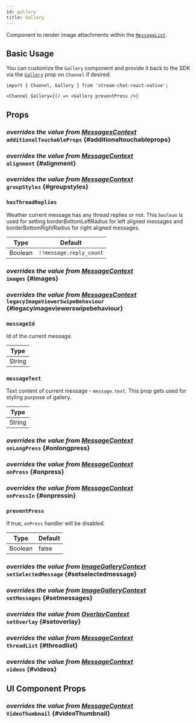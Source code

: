 ```yaml
---
id: gallery
title: Gallery
---
```






Component to render image attachments within the [`MessageList`](../message-list-components/message-list.mdx).

## Basic Usage

You can customize the `Gallery` component and provide it back to the SDK via the [`Gallery`](../../../ui-components/channel#gallery) prop on `Channel` if desired.

```tsx
import { Channel, Gallery } from 'stream-chat-react-native';

<Channel Gallery={() => <Gallery preventPress />}
```

## Props

### <div class="label description">_overrides the value from [MessagesContext](../../../ui-components/contexts/messages-context#additionaltouchableprops)_</div> `additionalTouchableProps` {#additionaltouchableprops}

<AdditionalTouchableProps />

### <div class="label description">_overrides the value from [MessageContext](../../../ui-components/contexts/message-context#alignment)_</div> `alignment` {#alignment}

<Alignment />

### <div class="label description">_overrides the value from [MessageContext](../../../ui-components/contexts/message-context#groupstyles)_</div> `groupStyles` {#groupstyles}

<GroupStyles />

### `hasThreadReplies`

Weather current message has any thread replies or not. This `boolean` is used for setting borderBottomLeftRadius for left aligned messages and borderBottomRightRadius for right aligned messages.

| Type    | Default                 |
| ------- | ----------------------- |
| Boolean | `!!message.reply_count` |

### <div class="label description">_overrides the value from [MessageContext](../../../ui-components/contexts/message-context#images)_</div> `images` {#images}

<Images />

### <div class="label description">_overrides the value from [MessagesContext](../../../ui-components/contexts/messages-context#legacyimageviewerswipebehaviour)_</div> `legacyImageViewerSwipeBehaviour` {#legacyimageviewerswipebehaviour}

<LegacyImageViewerSwipeBehaviour />

### `messageId`

Id of the current message.

| Type   |
| ------ |
| String |

### `messageText`

Text content of current message - `message.text`. This prop gets used for styling purpose of gallery.

| Type   |
| ------ |
| String |

### <div class="label description">_overrides the value from [MessageContext](../../../ui-components/contexts/message-context#onlongpress)_</div> `onLongPress` {#onlongpress}

<OnLongPress />

### <div class="label description">_overrides the value from [MessageContext](../../../ui-components/contexts/message-context#onpress)_</div> `onPress` {#onpress}

<OnPress />

### <div class="label description">_overrides the value from [MessageContext](../../../ui-components/contexts/message-context#onpressin)_</div> `onPressIn` {#onpressin}

<OnPressIn />

### `preventPress`

If true, `onPress` handler will be disabled.

| Type    | Default |
| ------- | ------- |
| Boolean | false   |

### <div class="label description">_overrides the value from [ImageGalleryContext](../../../ui-components/contexts/image-gallery-context#setimage)_</div> `setSelectedMessage` {#setselectedmessage}

<SetSelectedMessage />

### <div class="label description">_overrides the value from [ImageGalleryContext](../../../ui-components/contexts/image-gallery-context#setimages)_</div> `setMessages` {#setmessages}

<SetMessages />

### <div class="label description">_overrides the value from [OverlayContext](../../../ui-components/contexts/overlay-context#setoverlay)_</div> `setOverlay` {#setoverlay}

<SetOverlay />

### <div class="label description">_overrides the value from [MessageContext](../../../ui-components/contexts/message-context#threadlist)_</div> `threadList` {#threadlist}

<ThreadList />

### <div class="label description">_overrides the value from [MessageContext](../../../ui-components/contexts/message-context#videos)_</div> `videos` {#videos}

<Videos />

## UI Component Props

### <div class="label description">_overrides the value from [MessageContext](../../../ui-components/contexts/messages-context#videothumbnail)_</div> `VideoThumbnail` {#videoThumbnail}

<VideoThumbnail />
